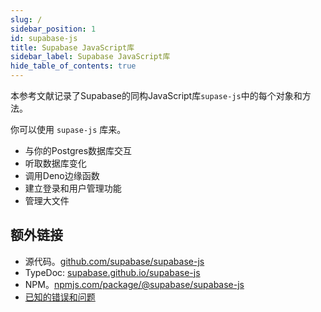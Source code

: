 ```yaml
---
slug: /
sidebar_position: 1
id: supabase-js
title: Supabase JavaScript库
sidebar_label: Supabase JavaScript库
hide_table_of_contents: true
---
```


本参考文献记录了Supabase的同构JavaScript库`supase-js`中的每个对象和方法。

你可以使用 `supase-js` 库来。

- 与你的Postgres数据库交互
- 听取数据库变化
- 调用Deno边缘函数
- 建立登录和用户管理功能
- 管理大文件

## 额外链接

- 源代码。[github.com/supabase/supabase-js](https://github.com/supabase/supabase-js)
- TypeDoc: [supabase.github.io/supabase-js](https://supabase.github.io/supabase-js/v2/)
- NPM。[npmjs.com/package/@supabase/supabase-js](https://www.npmjs.com/package/@supabase/supabase-js)
- [已知的错误和问题](https://github.com/supabase/supabase-js/issues)
